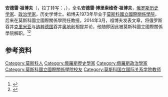 {{expand|time=2014-04-02T14:28:57+00:00}}
{{Infobox_Scientist      
| name =   安德雷·祖博夫<br>{{lang|ru|Андрей Борисович Зубов}}
| image = A-Zubov.jpg
| caption = 
| birth_date = {{birth date and age|1952|1|16}}
| birth_place = [[苏联|苏联]][[莫斯科|莫斯科]]
| death_date = 
| death_place =         
| residence =  
| nationality = {{RUS}}
| field = [[历史学|历史学]]、[[政治学|政治学]]
| work_institution =
| alma_mater = [[莫斯科國立國際關係學院|莫斯科國立國際關係學院]]
| doctoral_advisor =  
| doctoral_students =    
| known_for = 
| prizes = 
| religion =      
| footnotes =    
}}
'''安德雷·祖博夫'''（{{lang-ru|'''Андрей Борисович Зубов'''}}，拉丁转写：{{lang|en|'''Andrei Borisovich Zubov'''}}，{{bd|1952年|1月16日|catIdx=Zubov}}），全名'''安德雷·博里索维奇·祖博夫'''，[[俄罗斯|俄罗斯]][[历史学家|历史学家]]、[[政治学家|政治学家]]，历史学博士。祖博夫1973年毕业于[[莫斯科國立國際關係學院|莫斯科國立國際關係學院]]，后来在莫斯科國立國際關係學院任教授。2014年3月，祖博夫发表文章，将俄罗斯吞并[[克里米亚|克里米亚]]与[[纳粹德国|纳粹德国]]吞并[[奥地利|奥地利]]相提并论，他随即因此被莫斯科國立國際關係學院解职。<ref name="res">{{Cite news |last = Bodner |first = Matthew |date = 5 March 2014 |title = Professor says sacked over opinion article |url = http://www.themoscowtimes.com/news/article/professor-says-sacked-over-opinion-article-against-possible-ukraine-invasion/495616.html |work = [[The_Moscow_Times|themoscowtimes.com]] |accessdate = 25 March 2014 |archive-date = 2016-06-05 |archive-url = https://web.archive.org/web/20160605030930/http://www.themoscowtimes.com/news/article/professor-says-sacked-over-opinion-article-against-possible-ukraine-invasion/495616.html |dead-url = no }}</ref><ref name = "Bloom fire">{{Cite news |last = Bershidsky |first = Leonid |date = 25 March 2014 |title = Comparing Putin to Hitler Will Get You Fired |url = http://www.bloombergview.com/articles/2014-03-25/comparing-putin-to-hitler-will-get-you-fired |work = [[bloomberg.com|bloomberg.com]] |accessdate = 25 March 2014 |archive-date = 2016-03-04 |archive-url = https://web.archive.org/web/20160304075031/http://www.bloombergview.com/articles/2014-03-25/comparing-putin-to-hitler-will-get-you-fired |dead-url = no }}</ref>

== 参考资料 ==
{{reflist}}

{{DEFAULTSORT:Zubov, Andrei}}

[[Category:莫斯科人|Category:莫斯科人]]
[[Category:俄羅斯歷史學家|Category:俄羅斯歷史學家]]
[[Category:俄羅斯政治學家|Category:俄羅斯政治學家]]
[[Category:莫斯科國立國際關係學院校友|Category:莫斯科國立國際關係學院校友]]
[[Category:莫斯科国立国际关系学院教师|Category:莫斯科国立国际关系学院教师]]